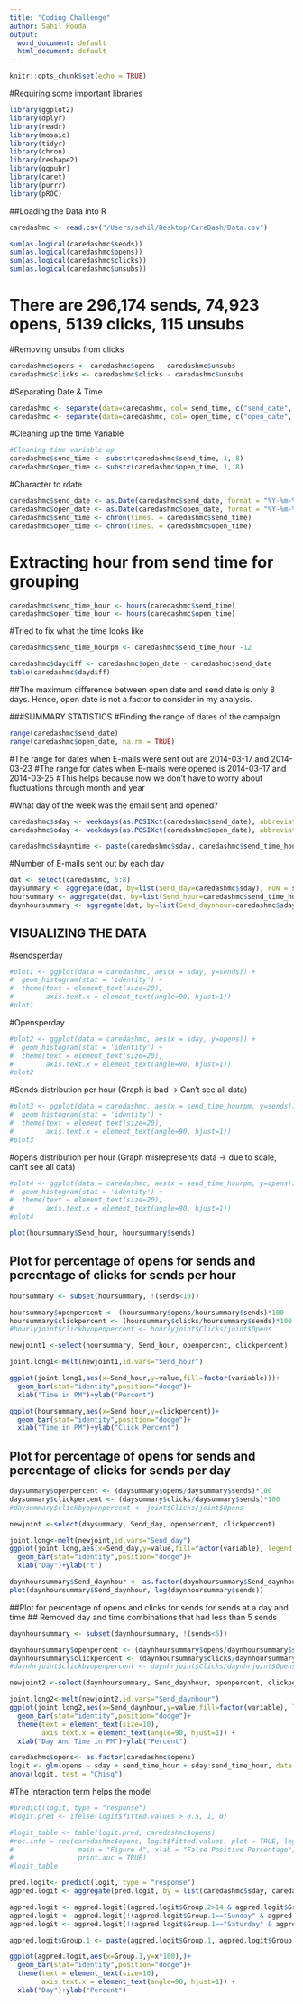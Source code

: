 ---
title: "Coding Challenge"
author: Sahil Hooda
output:
  word_document: default
  html_document: default
---

```{r setup, include=TRUE}
knitr::opts_chunk$set(echo = TRUE)
```

#Requiring some important libraries
```{r}
library(ggplot2)
library(dplyr)
library(readr)
library(mosaic)
library(tidyr)
library(chron)
library(reshape2)
library(ggpubr)
library(caret)
library(purrr)
library(pROC)
```

##Loading the Data into R
```{r}
caredashmc <- read.csv("/Users/sahil/Desktop/CareDash/Data.csv")
```

```{r}
sum(as.logical(caredashmc$sends))
sum(as.logical(caredashmc$opens))
sum(as.logical(caredashmc$clicks))
sum(as.logical(caredashmc$unsubs))
```
# There are 296,174 sends, 74,923 opens, 5139 clicks, 115 unsubs

#Removing unsubs from clicks 
```{r}
caredashmc$opens <- caredashmc$opens - caredashmc$unsubs
caredashmc$clicks <- caredashmc$clicks - caredashmc$unsubs
```

#Separating Date & Time
```{r}
caredashmc <- separate(data=caredashmc, col= send_time, c("send_date", "send_time"), sep=" ")
caredashmc <- separate(data=caredashmc, col= open_time, c("open_date", "open_time"), sep=" ")
```
#Cleaning up the time Variable
```{r}
#Cleaning time variable up
caredashmc$send_time <- substr(caredashmc$send_time, 1, 8)
caredashmc$open_time <- substr(caredashmc$open_time, 1, 8)
```

#Character to rdate
```{r}
caredashmc$send_date <- as.Date(caredashmc$send_date, format = "%Y-%m-%d")
caredashmc$open_date <- as.Date(caredashmc$open_date, format = "%Y-%m-%d")
caredashmc$send_time <- chron(times. = caredashmc$send_time)
caredashmc$open_time <- chron(times. = caredashmc$open_time)
```

# Extracting hour from send time for grouping
```{r}
caredashmc$send_time_hour <- hours(caredashmc$send_time)
caredashmc$open_time_hour <- hours(caredashmc$open_time)
```

#Tried to fix what the time looks like 
```{r}
caredashmc$send_time_hourpm <- caredashmc$send_time_hour -12
```

```{r}
caredashmc$daydiff <- caredashmc$open_date - caredashmc$send_date
table(caredashmc$daydiff)
```
##The maximum difference between open date and send date is only 8 days. Hence, open date is not a factor to consider in my analysis. 


###SUMMARY STATISTICS
#Finding the range of dates of the campaign
```{r}
range(caredashmc$send_date)
range(caredashmc$open_date, na.rm = TRUE)
```
#The range for dates when E-mails were sent out are 2014-03-17 and 2014-03-23
#The range for dates when E-mails were opened is 2014-03-17 and 2014-03-25
#This helps because now we don't have to worry about fluctuations through month and year

#What day of the week was the email sent and opened? 
```{r}
caredashmc$sday <- weekdays(as.POSIXct(caredashmc$send_date), abbreviate = F)
caredashmc$oday <- weekdays(as.POSIXct(caredashmc$open_date), abbreviate = F)
```

```{r}
caredashmc$sdayntime <- paste(caredashmc$sday, caredashmc$send_time_hourpm)
```

#Number of E-mails sent out by each day
```{r}
dat <- select(caredashmc, 5:8)
daysummary <- aggregate(dat, by=list(Send_day=caredashmc$sday), FUN = sum)
hoursummary <- aggregate(dat, by=list(Send_hour=caredashmc$send_time_hourpm), FUN = sum)
daynhoursummary <- aggregate(dat, by=list(Send_daynhour=caredashmc$sdayntime), FUN = sum)
```

## VISUALIZING THE DATA

#sendsperday
```{r}
#plot1 <- ggplot(data = caredashmc, aes(x = sday, y=sends)) +
#  geom_histogram(stat = 'identity') +
#  theme(text = element_text(size=20),
#        axis.text.x = element_text(angle=90, hjust=1))
#plot1
```
#Opensperday
```{r}
#plot2 <- ggplot(data = caredashmc, aes(x = sday, y=opens)) +
#  geom_histogram(stat = 'identity') +
#  theme(text = element_text(size=20),
#        axis.text.x = element_text(angle=90, hjust=1))
#plot2
```
#Sends distribution per hour (Graph is bad -> Can't see all data)
```{r}
#plot3 <- ggplot(data = caredashmc, aes(x = send_time_hourpm, y=sends)) +
#  geom_histogram(stat = 'identity') +
#  theme(text = element_text(size=20),
#        axis.text.x = element_text(angle=90, hjust=1))
#plot3
```
#opens distribution per hour (Graph misrepresents data -> due to scale, can't see all data)
```{r}
#plot4 <- ggplot(data = caredashmc, aes(x = send_time_hourpm, y=opens)) +
#  geom_histogram(stat = 'identity') +
#  theme(text = element_text(size=20),
#        axis.text.x = element_text(angle=90, hjust=1))
#plot4 
```

```{r}
plot(hoursummary$Send_hour, hoursummary$sends)
```

## Plot for percentage of opens for sends and percentage of clicks for sends per hour
```{r}
hoursummary <- subset(hoursummary, !(sends<10))

hoursummary$openpercent <- (hoursummary$opens/hoursummary$sends)*100
hoursummary$clickpercent <- (hoursummary$clicks/hoursummary$sends)*100
#hourlyjoint$clickbyopenpercent <- hourlyjoint$Clicks/joint$Opens

newjoint1 <-select(hoursummary, Send_hour, openpercent, clickpercent)

joint.long1<-melt(newjoint1,id.vars="Send_hour")

ggplot(joint.long1,aes(x=Send_hour,y=value,fill=factor(variable)))+
  geom_bar(stat="identity",position="dodge")+
  xlab("Time in PM")+ylab("Percent")
```
```{r}
ggplot(hoursummary,aes(x=Send_hour,y=clickpercent))+
  geom_bar(stat="identity",position="dodge")+
  xlab("Time in PM")+ylab("Click Percent")
```


## Plot for percentage of opens for sends and percentage of clicks for sends per day
```{r}
daysummary$openpercent <- (daysummary$opens/daysummary$sends)*100
daysummary$clickpercent <- (daysummary$clicks/daysummary$sends)*100
#daysummary$clickbyopenpercent <- joint$Clicks/joint$Opens

newjoint <-select(daysummary, Send_day, openpercent, clickpercent)

joint.long<-melt(newjoint,id.vars="Send_day")
ggplot(joint.long,aes(x=Send_day,y=value,fill=factor(variable), legend = factor(variable)))+
  geom_bar(stat="identity",position="dodge")+
  xlab("Day")+ylab("t")
```

```{r}
daynhoursummary$Send_daynhour <- as.factor(daynhoursummary$Send_daynhour)
plot(daynhoursummary$Send_daynhour, log(daynhoursummary$sends))
```
##Plot for percentage of opens and clicks for sends for sends at a day and time
## Removed day and time combinations that had less than 5 sends 
```{r}
daynhoursummary <- subset(daynhoursummary, !(sends<5))

daynhoursummary$openpercent <- (daynhoursummary$opens/daynhoursummary$sends)*100
daynhoursummary$clickpercent <- (daynhoursummary$clicks/daynhoursummary$sends)*100
#daynhrjoint$clickbyopenpercent <- daynhrjoint$Clicks/daynhrjoint$Opens

newjoint2 <-select(daynhoursummary, Send_daynhour, openpercent, clickpercent)

joint.long2<-melt(newjoint2,id.vars="Send_daynhour")
ggplot(joint.long2,aes(x=Send_daynhour,y=value,fill=factor(variable), legend = factor(variable)))+
  geom_bar(stat="identity",position="dodge")+
  theme(text = element_text(size=10),
        axis.text.x = element_text(angle=90, hjust=1)) +
  xlab("Day And Time in PM")+ylab("Percent")
```



```{r}
caredashmc$opens<- as.factor(caredashmc$opens)
logit <- glm(opens ~ sday + send_time_hour + sday:send_time_hour, data = caredashmc, family = "binomial")
anova(logit, test = "Chisq")
```
#The Interaction term helps the model


```{r}
#predict(logit, type = "response")
#logit.pred <- ifelse(logit$fitted.values > 0.5, 1, 0)

#logit_table <- table(logit.pred, caredashmc$opens)
#roc.info = roc(caredashmc$opens, logit$fitted.values, plot = TRUE, legacy.axes = TRUE, 
#                main = "Figure 4", xlab = "False Positive Percentage", ylab = "True Positive Percentage", 
#                print.auc = TRUE)
#logit_table
```

```{r}
pred.logit<- predict(logit, type = "response")
agpred.logit <- aggregate(pred.logit, by = list(caredashmc$sday, caredashmc$send_time_hour), FUN = mean)

agpred.logit <- agpred.logit[(agpred.logit$Group.2>14 & agpred.logit$Group.2<21),]
agpred.logit <- agpred.logit[!(agpred.logit$Group.1=="Sunday" & agpred.logit$Group.2==15),]
agpred.logit <- agpred.logit[!(agpred.logit$Group.1=="Saturday" & agpred.logit$Group.2==15),]

```

```{r}
agpred.logit$Group.1 <- paste(agpred.logit$Group.1, agpred.logit$Group.2)
```

```{r}
ggplot(agpred.logit,aes(x=Group.1,y=x*100),)+
  geom_bar(stat="identity",position="dodge")+
  theme(text = element_text(size=10),
        axis.text.x = element_text(angle=90, hjust=1)) +
  xlab("Day")+ylab("Percent")
```

